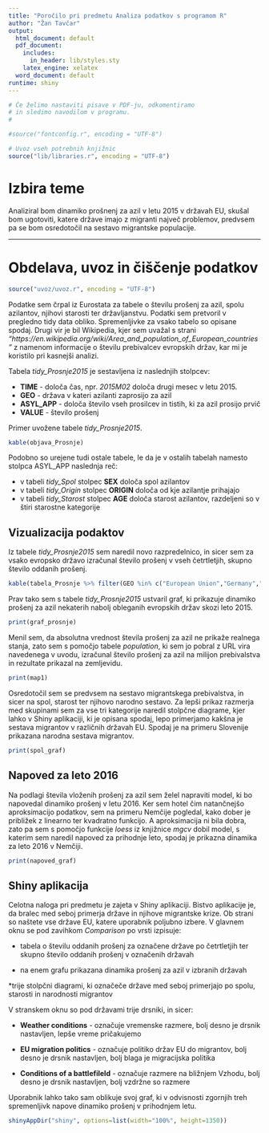 ```yaml
---
title: "Poročilo pri predmetu Analiza podatkov s programom R"
author: "Žan Tavčar"
output:
  html_document: default
  pdf_document:
    includes:
      in_header: lib/styles.sty
    latex_engine: xelatex
  word_document: default
runtime: shiny
---
```


```r

# Če želimo nastaviti pisave v PDF-ju, odkomentiramo
# in sledimo navodilom v programu.
#

#source("fontconfig.r", encoding = "UTF-8")

# Uvoz vseh potrebnih knjižnic
source("lib/libraries.r", encoding = "UTF-8")
```

# Izbira teme

Analiziral bom dinamiko prošnenj za azil v letu 2015 v državah EU, skušal bom ugotoviti, katere države imajo z migranti največ problemov, predvsem pa se bom osredotočil na sestavo migrantske populacije.

***

# Obdelava, uvoz in čiščenje podatkov

```r
source("uvoz/uvoz.r", encoding = "UTF-8")
```

Podatke sem črpal iz Eurostata za tabele o številu prošenj za azil, spolu azilantov, njihovi starosti ter državljanstvu. Podatki sem pretvoril v pregledno tidy data obliko. Spremenljivke za vsako tabelo so opisane spodaj. Drugi vir je bil Wikipedia, kjer sem uvažal s strani *"https://en.wikipedia.org/wiki/Area_and_population_of_European_countries"* z namenom informacije o številu prebivalcev evropskih držav, kar mi je koristilo pri kasnejši analizi.


Tabela *tidy_Prosnje2015* je sestavljena iz naslednjih stolpcev:

* **TIME** - določa čas, npr. *2015M02* določa drugi mesec v letu 2015.
* **GEO** - država v kateri azilanti zaprosijo za azil
* **ASYL_APP** - določa število vseh prosilcev in tistih, ki za azil prosijo prvič
* **VALUE** - število prošenj

Primer uvožene tabele *tidy_Prosnje2015*.

```r
kable(objava_Prosnje)
```

Podobno so urejene tudi ostale tabele, le da je v ostalih tabelah namesto stolpca ASYL_APP naslednja reč:

* v tabeli *tidy_Spol* stolpec **SEX** določa spol azilantov
* v tabeli *tidy_Origin* stolpec **ORIGIN** določa od kje azilantje prihajajo
* v tabeli *tidy_Starost* stolpec **AGE** določa starost azilantov, razdeljeni so v štiri starostne kategorije

## Vizualizacija podaktov

Iz tabele *tidy_Prosnje2015* sem naredil novo razpredelnico, in sicer sem za vsako evropsko državo izračunal število prošenj v vseh četrtletjih, skupno število oddanih prošenj.

```r
kable(tabela_Prosnje %>% filter(GEO %in% c("European Union","Germany","Hungary","Sweden","Slovenia")))
```

Prav tako sem s tabele *tidy_Prosnje2015* ustvaril graf, ki prikazuje dinamiko prošenj za azil nekaterih nabolj obleganih evropskih držav skozi leto 2015.


```r
print(graf_prosnje)
```

Menil sem, da absolutna vrednost števila prošenj za azil ne prikaže realnega stanja, zato sem s pomočjo tabele *population*, ki sem jo pobral z URL vira navedenega v uvodu, izračunal število prošenj za azil na milijon prebivalstva in rezultate prikazal na zemljevidu.

```r
print(map1)
```

Osredotočil sem se predvsem na sestavo migrantskega prebivalstva, in sicer na spol, starost ter njihovo narodno sestavo. Za lepši prikaz razmerja med skupinami sem za vse tri kategorije naredil stolpčne diagrame, kjer lahko v Shiny aplikaciji, ki je opisana spodaj, lepo primerjamo kakšna je sestava migrantov v različnih državah EU. Spodaj je na primeru Slovenije prikazana narodna sestava migrantov.

```r
print(spol_graf)
```

## Napoved za leto 2016

Na podlagi števila vloženih prošenj za azil sem želel napraviti model, ki bo napovedal dinamiko prošenj v letu 2016. Ker sem hotel čim natančnejšo aproksimacijo podatkov, sem na primeru Nemčije pogledal, kako dober je približek z linearno ter kvadratno funkcijo. A aproksimacija ni bila dobra, zato pa sem s pomočjo funkcije *loess* iz knjižnice *mgcv* dobil model, s katerim sem naredil napoved za prihodnje leto, spodaj je prikazna dinamika za leto 2016 v Nemčiji.

```r
print(napoved_graf)
```

## Shiny aplikacija

Celotna naloga pri predmetu je zajeta v Shiny aplikaciji. Bistvo aplikacije je, da bralec med seboj primerja države in njihove migrantske krize. Ob strani so naštete vse države EU, katere uporabnik poljubno izbere. V glavnem oknu se pod zavihkom *Comparison* po vrsti izpisuje:

* tabela o številu oddanih prošenj za označene države po četrtletjih ter skupno število oddanih prošenj v označenih državah

* na enem grafu prikazana dinamika prošenj za azil v izbranih državah

*trije stolpčni diagrami, ki označeče države med seboj primerjajo po spolu, starosti in narodnosti migrantov

V stranskem oknu so pod državami trije drsniki, in sicer:

* **Weather conditions** - označuje vremenske razmere, bolj desno je drsnik nastavljen, lepše vreme pričakujemo

* **EU migration politics** - označuje politiko držav EU do migrantov, bolj desno je drsnik nastavljen, bolj blaga je migracijska politika

* **Conditions of a battlefileld** - označuje razmere na bližnjem Vzhodu, bolj desno je drsnik nastavljen, bolj vzdržne so razmere

Uporabnik lahko tako sam oblikuje svoj graf, ki v odvisnosti zgornjih treh spremenljivk napove dinamiko prošenj v prihodnjem letu. 

```r
shinyAppDir("shiny", options=list(width="100%", height=1350))
```

